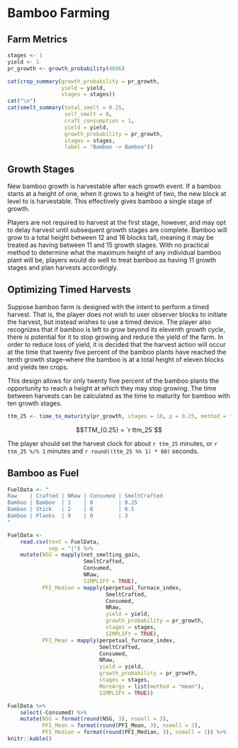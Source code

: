 # Bamboo Farming

## Farm Metrics

```r
stages <- 1
yield <- 1
pr_growth <- growth_probability(4096)
```

```r
cat(crop_summary(growth_probability = pr_growth, 
                 yield = yield, 
                 stages = stages))
cat("\n")
cat(smelt_summary(total_smelt = 0.25, 
                  self_smelt = 0, 
                  craft_consumption = 1, 
                  yield = yield, 
                  growth_probability = pr_growth, 
                  stages = stages, 
                  label = "Bamboo -> Bamboo"))
```


## Growth Stages

New bamboo growth is harvestable after each growth event. If a bamboo starts at a height of one, when it grows to a height of two, the new block at level to is harvestable. This effectively gives bamboo a single stage of growth. 

Players are not required to harvest at the first stage, however, and may opt to delay harvest until subsequent growth stages are complete. Bamboo will grow to a total height between 12 and 16 blocks tall, meaning it may be treated as having between 11 and 15 growth stages. With no practical method to determine what the maximum height of any individual bamboo plant will be, players would do well to treat bamboo as having 11 growth stages and plan harvests accordingly.

## Optimizing Timed Harvests

Suppose bamboo farm is designed with the intent to perform a timed harvest. That is, the player does not wish to user observer blocks to initiate the harvest, but instead wishes to use a timed device. The player also recognizes that if bamboo is left to grow beyond its eleventh growth cycle, there is potential for it to stop growing and reduce the yield of the farm. In order to reduce loss of yield, it is decided that the harvest action will occur at the time that twenty five percent of the bamboo plants have reached the tenth growth stage--where the bamboo is at a total height of eleven blocks and yields ten crops. 

This design allows for only twenty five percent of the bamboo plants the opportunity to reach a height at which they may stop growing. The time between harvests can be calculated as the time to maturity for bamboo with ten growth stages.

```r
ttm_25 <- time_to_maturity(pr_growth, stages = 10, p = 0.25, method = "quantile", unit = "minute")
```

$$TTM_{0.25} = `r ttm_25`$$

The player should set the harvest clock for about `r ttm_25` minutes, or `r ttm_25 %/% 1` minutes and `r round((ttm_25 %% 1) * 60)` seconds.

## Bamboo as Fuel

```r
FuelData <- "
Raw    | Crafted | NRaw | Consumed | SmeltCrafted
Bamboo | Bamboo  | 1    | 0        | 0.25
Bamboo | Stick   | 2    | 0        | 0.5
Bamboo | Planks  | 9    | 0        | 3
"

FuelData <- 
    read.csv(text = FuelData, 
             sep = "|") %>% 
    mutate(NSG = mapply(net_smelting_gain, 
                        SmeltCrafted, 
                        Consumed, 
                        NRaw, 
                        SIMPLIFY = TRUE), 
           PFI_Median = mapply(perpetual_furnace_index, 
                               SmeltCrafted, 
                               Consumed, 
                               NRaw, 
                               yield = yield, 
                               growth_probability = pr_growth,
                               stages = stages, 
                               SIMPLIFY = TRUE), 
           PFI_Mean = mapply(perpetual_furnace_index, 
                             SmeltCrafted, 
                             Consumed, 
                             NRaw, 
                             yield = yield, 
                             growth_probability = pr_growth,
                             stages = stages,
                             MoreArgs = list(method = "mean"),
                             SIMPLIFY = TRUE))

FuelData %>% 
    select(-Consumed) %>% 
    mutate(NSG = format(round(NSG, 3), nsmall = 3), 
           PFI_Mean = format(round(PFI_Mean, 3), nsmall = 3),
           PFI_Median = format(round(PFI_Median, 3), nsmall = 1)) %>% 
knitr::kable()
```
